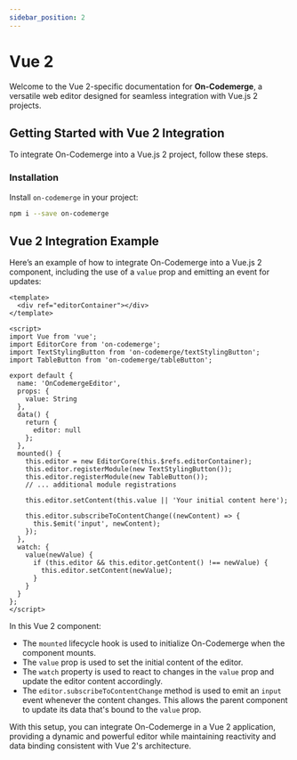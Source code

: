 ```yaml
---
sidebar_position: 2
---
```


# Vue 2

Welcome to the Vue 2-specific documentation for **On-Codemerge**, a versatile web editor designed for seamless integration with Vue.js 2 projects.

## Getting Started with Vue 2 Integration

To integrate On-Codemerge into a Vue.js 2 project, follow these steps.

### Installation

Install `on-codemerge` in your project:

```bash
npm i --save on-codemerge
```

## Vue 2 Integration Example

Here’s an example of how to integrate On-Codemerge into a Vue.js 2 component, including the use of a `value` prop and emitting an event for updates:

```vue title="OnCodemergeEditor.vue"
<template>
  <div ref="editorContainer"></div>
</template>

<script>
import Vue from 'vue';
import EditorCore from 'on-codemerge';
import TextStylingButton from 'on-codemerge/textStylingButton';
import TableButton from 'on-codemerge/tableButton';

export default {
  name: 'OnCodemergeEditor',
  props: {
    value: String
  },
  data() {
    return {
      editor: null
    };
  },
  mounted() {
    this.editor = new EditorCore(this.$refs.editorContainer);
    this.editor.registerModule(new TextStylingButton());
    this.editor.registerModule(new TableButton());
    // ... additional module registrations

    this.editor.setContent(this.value || 'Your initial content here');

    this.editor.subscribeToContentChange((newContent) => {
      this.$emit('input', newContent);
    });
  },
  watch: {
    value(newValue) {
      if (this.editor && this.editor.getContent() !== newValue) {
        this.editor.setContent(newValue);
      }
    }
  }
};
</script>
```

In this Vue 2 component:

- The `mounted` lifecycle hook is used to initialize On-Codemerge when the component mounts.
- The `value` prop is used to set the initial content of the editor.
- The `watch` property is used to react to changes in the `value` prop and update the editor content accordingly.
- The `editor.subscribeToContentChange` method is used to emit an `input` event whenever the content changes. This allows the parent component to update its data that's bound to the `value` prop.

With this setup, you can integrate On-Codemerge in a Vue 2 application, providing a dynamic and powerful editor while maintaining reactivity and data binding consistent with Vue 2's architecture.
